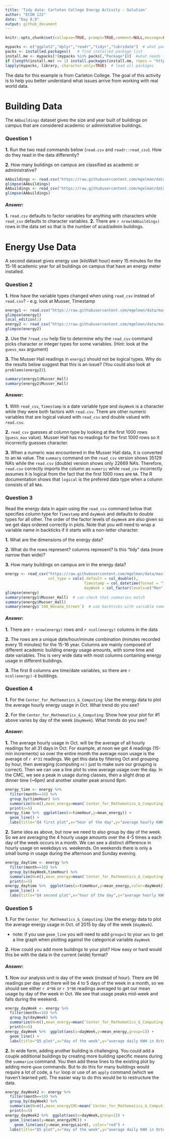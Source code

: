 ```yaml
---
title: 'Tidy data: Carleton College Energy Activity - Solution'
author: "ECON 122"
date: "Day 8,9"
output: github_document
---
```


```r
knitr::opts_chunk$set(collapse=TRUE, prompt=TRUE,comment=NULL,message=FALSE, include=TRUE, fig.height = 4, fig.width = 8)
```

```r
mypacks <- c("ggplot2","dplyr","readr","tidyr","lubridate")  # what packages are needed?
packs <- installed.packages()   # find installed package list
install.me <- mypacks[!(mypacks %in% packs[,"Package"])]  #what needs to be installed?
if (length(install.me) >= 1) install.packages(install.me, repos = "http://cran.us.r-project.org")   # install (if needed)
lapply(mypacks, library, character.only=TRUE)  # load all packages
```

The data for this example is from Carleton College. The goal of this activity is to help you better understand what issues arrive from working with real world data.


# Building Data
The `AAbuildings` dataset gives the size and year built of buildings on campus that are considered academic or administrative buildings. 

### Question 1
**1.** Run the two read commands below (`read.csv` and `readr::read_csv`). How do they read in the data differently?

**2.** How many buildings on campus are classified as academic or administrative?

```r
AAbuildings <- read.csv("https://raw.githubusercontent.com/mgelman/data/master/AcadAdminBuildings.csv",stringsAsFactors=TRUE)
glimpse(AAbuildings)
AAbuildings <- read_csv("https://raw.githubusercontent.com/mgelman/data/master/AcadAdminBuildings.csv")
glimpse(AAbuildings)
```

#### *Answer:*
**1.** `read.csv` defaults to factor variables for anything with characters while `read_csv` defaults to character variables. 
**2.** There are `r nrow(AAbuildings)` rows in the data set so that is the number of acad/admin buildings. 

# Energy Use Data
A second dataset gives energy use (kiloWatt hour) every 15 minutes for the 15-16 academic year for all buildings on campus that have an energy meter installed. 

### Question 2
**1.** How have the variable types changed when using `read_csv` instead of `read.csv`?
    - e.g. look at Musser, Timestamp
```r
energy1 <- read.csv("https://raw.githubusercontent.com/mgelman/data/master/EnergyData1516.csv")
glimpse(energy1)
local_edition(1)
energy2 <- read_csv("https://raw.githubusercontent.com/mgelman/data/master/EnergyData1516.csv")
glimpse(energy2)
```

**2.** Use the `?read_csv` help file to determine why the `read_csv` command picks character or integer types for some variables. (Hint: look at the `guess_max` argument)

**3.** The Musser Hall readings in `energy2` should not be logical types. Why do the results below suggest that this is an issue?  (You could also look at `problems(energy2)`).  
```r
summary(energy1$Musser_Hall)
summary(energy2$Musser_Hall)
```
#### Answer:
**1.** With `read_csv`, `Timestamp` is  a date variable type and `dayWeek` is a character while they were both factors with `read.csv`. There are other numeric variables that are logical valued with `read_csv` and double valued with `read.csv`.

**2.**  `read_csv` guesses at column type by looking at the first 1000 rows (`guess_max` value). Musser Hall has no readings for the first 1000 rows so it incorrectly guesses character. 

**3.** When a numeric was encountered in the Musser Hall data, it is converted to an `NA` value. The `summary` command on the `read_csv` version shows 35129 NA's while the `read.csv` (double) version shows only 22669 NA's. Therefore, `read.csv` correctly imports the column as `numeric` while `read_csv` incorrectly assumes it is logical from the fact that the first 1000 rows are `NA`. The R documentation shows that `logical` is the prefered data type when a column consists of all `NA`s.

### Question 3
Read the energy data in again using the `read_csv` command below that specifies column type for `Timestamp` and `dayWeek` and defaults to double types for all other. The order of the factor levels of `dayWeek` are also given so we get days ordered correctly in plots. Note that you will need to wrap a variable name in backticks if it starts with a non-letter character. 

**1.** What are the dimensions of the energy data?

**2.** What do the rows represent? columns represent? Is this "tidy" data (more narrow than wide)?

**3.** How many buildings on campus are in the energy data?

```r
energy <- read_csv("https://raw.githubusercontent.com/mgelman/data/master/EnergyData1516.csv", 
                   col_type = cols(.default = col_double(), 
                                   Timestamp = col_datetime(format = ""),
                                   dayWeek = col_factor(levels=c("Mon","Tues","Wed","Thurs","Fri","Sat","Sun"))))
glimpse(energy)
summary(energy1$Musser_Hall)  # can check that summaries match
summary(energy$Musser_Hall)
summary(energy$`100_Nevada_Street`)  # use backticks with variable names that start with numbers
```

#### *Answer:*
**1.** There are `r nrow(energy)` rows and `r ncol(energy)` columns in the data

**2.** The rows are a unique date/hour/minute combination (minutes recorded every 15 minutes) for the 15-16 year. Columns are mainly composed of different academic building energy usage amounts, with some time and date variables. This is very wide data with most columns containing energy usage in different buildings. 

**3.** The first 8 columns are time/date variables, so there are `r ncol(energy)-8` buildings.


### Question 4
**1.** For the `Center_for_Mathematics_&_Computing`: Use the energy data to plot the average hourly energy usage in Oct. What trend do you see?

**2.** For the `Center_for_Mathematics_&_Computing`: Show how your plot for #1 above varies by day of the week (`dayWeek`). What trends do you see?

#### *Answer:*
**1.** The average hourly usage in Oct. will be the average of all hourly readings for all 31 days in Oct. For example, at noon we get 4 readings (15-min increments) so over the entire month the average noon usage is the average of `r 4*31` readings. We get this data by filtering Oct and grouping by hour, then averaging (computing `n()` just to make sure our grouping is correct). Then we can use a line plot to view average usage over the day. In the CMC, we see a peak in usage during classes, then a slight drop at dinner time (~6pm) and another smaller peak around 8pm.
```r
energy_time <- energy %>% 
  filter(month==10) %>% 
  group_by(timeHour) %>% 
  summarize(N=n(),mean_energy=mean(`Center_for_Mathematics_&_Computing`,na.rm=TRUE)) %>%
  print(n=5)
energy_time %>%  ggplot(aes(x=timeHour,y=mean_energy)) + 
  geom_line() + 
  labs(title="Q4 first plot",x="hour of the day",y="average hourly KWH in October")
```

**2.** Same idea as above, but now we need to also group by day of the week. So we are averaging the 4 hourly usage amounts over the 4-5 times a each day of the week occurs in a month. We can see a distinct difference in hourly usage on weekdays vs. weekends. On weekends there is only a small bump in usage during the afternoon and Sunday evening.
```r
energy_daytime <- energy %>% 
  filter(month==10) %>% 
  group_by(dayWeek,timeHour) %>% 
  summarize(N=n(),mean_energy=mean(`Center_for_Mathematics_&_Computing`,na.rm=TRUE)) %>%
  print(n=5)
energy_daytime %>%  ggplot(aes(x=timeHour,y=mean_energy,color=dayWeek)) +
  geom_line() + 
  labs(title="Q4 second plot",x="hour of the day",y="average hourly KWH in October")
```

### Question 5
**1.** For the `Center_for_Mathematics_&_Computing`: Use the energy data to plot the average energy usage in Oct. of 2015 by day of the week (`dayWeek`). 

  - note: if you use `geom_line` you will need to add `group=1` to your `aes` to get a line graph when plotting against the categorical variable `dayWeek`

**2.** How could you add more buildings to your plot? How easy or hard would this be with the data in the current (wide) format?

#### *Answer:*
**1.** Now our analysis unit is day of the week (instead of hour). There are 96 readings per day and there will be 4 to 5 days of the week in a month, so we should see either `r 4*96` or `r 5*96` readings averaged to get our mean usage by day of the week in Oct.  We see that usage peaks mid-week and falls during the weekend.

```r
energy_dayWeek <- energy %>% 
  filter(month==10) %>% 
  group_by(dayWeek) %>% 
  summarize(N=n(),mean_energy=mean(`Center_for_Mathematics_&_Computing`,na.rm=TRUE)) %>%
  print(n=5)  
energy_dayWeek %>%  ggplot(aes(x=dayWeek,y=mean_energy,group=1)) + 
  geom_line() + 
  labs(title="Q5 plot",x="day of the week",y="average daily KWH in October")
```

**2.** In wide form, adding another building is challenging. You could add a couple additional buildings by creating more building specific means during the `summarize` command. You then add these lines to the existing plot by adding more `geom` commands. But to do this for many buildings would require a lot of code, a `for` loop or use of an `apply` command (which we haven't learned yet). The easier way to do this would be to restructure the data.

```r
energy_dayWeek2 <- energy %>% 
  filter(month==10) %>% 
  group_by(dayWeek) %>% 
  summarize(N=n(),mean_energyCMC=mean(`Center_for_Mathematics_&_Computing`,na.rm=TRUE),mean_energyLaird=mean(Laird_Hall,na.rm=TRUE)) %>%
  print(n=5)  
energy_dayWeek2 %>%  ggplot(aes(x=dayWeek,group=1)) + 
  geom_line(aes(y=mean_energyCMC)) + 
    geom_line(aes(y=mean_energyLaird), color="red") +
  labs(title="Q5 plot",x="day of the week",y="average daily KWH in October")
```

